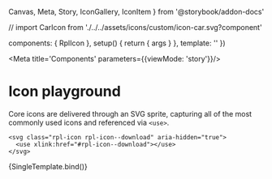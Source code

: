   Canvas,
  Meta,
  Story,
  IconGallery,
  IconItem
} from '@storybook/addon-docs'

// import CarIcon from './../../assets/icons/custom/icon-car.svg?component'

  components: { RplIcon },
  setup() {
    return { args }
  },
  template: '<RplIcon v-bind="args" />'
})


<Meta title='Components' parameters={{viewMode: 'story'}}/>

# Icon playground

Core icons are delivered through an SVG sprite, capturing all of the most commonly used icons and referenced via `<use>`.

```
<svg class="rpl-icon rpl-icon--download" aria-hidden="true">
  <use xlink:href="#rpl-icon--download"></use>
</svg>
```

<Canvas>
  <Story
    name='Icon playground'
    argTypes={{
      colour: {
        control: { type: 'select' },
        options: RplColorThemes,
        defaultValue: RplColorThemes[0]
      },
      name: {
        control: { type: 'select' },
        defaultValue: RplIconNames[0],
        options: RplIconNames
      },
      size: {
        control: { type: 'select' },
        defaultValue: 'l',
        options: RplIconSizes
      },
      padded: {
        control: { type: 'boolean' },
        defaultValue: false
      }
    }}
  >
    {SingleTemplate.bind()}
  </Story>
</Canvas>

<!--
TODO: The 'custom icons' setup is currently not used anywhere. It has been
commented out due to it not currently passing QA as the svg is not wrapped in a
viewbox so the svg does not scale properly. When we need this setup we can
uncomment this story and fix the no viewbox issue.

# Custom Icons

Custom icons can be imported and passed into a slot to facilitate client specific icons. Simply import the SVG component (using Vite SVG Loader ?component query - )

```
<svg class="rpl-icon rpl-icon--facebook" aria-hidden="true">
  <path>
    ...
  </path>
</svg>
```

<Canvas>
  <Story
    name='Custom icon'
    argTypes={{
      theme: {
        control: { type: 'select' },
        options: RplColorThemes,
        defaultValue: RplColorThemes[0]
      },
      size: {
        control: { type: 'select' },
        defaultValue: 'l',
        options: RplIconSizes
      }
    }}
  >
    {(args) => {
      return {
        components: { RplIcon, CarIcon },
        setup() {
          return {
            CarIcon,
            args
          }
        },
        template: `<RplIcon v-bind="args"><CarIcon/></RplIcon>`
      }
    }}
  </Story>
</Canvas> -->
